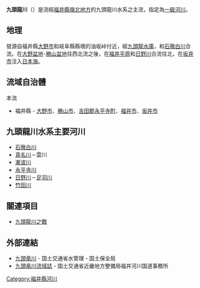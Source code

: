 {{Infobox 日本河川
|名稱=九頭龍川
|平假名=くずりゅうがわ
|拼音=Kuzuryūgawa
|長度=116
|標高=717
|流量=86.4
|流域面積=2,930
|水源=油坂峠（福井縣）
|注入=日本海（福井縣）
|流經=[[岐阜縣|岐阜縣]]・[[福井縣|福井縣]]
|圖像=[[File:Mouth_of_Kuzuryu_river_200507.jpg|300px]]<br>河口
}}
'''九頭龍川'''（{{jpn|j=九頭竜川|hg=くずりゅうがわ|rm=Kuzuryūgawa|f=y}}）是流經[[福井縣|福井縣]][[嶺北地方|嶺北地方]]的九頭龍川水系之主流，指定為[[一級河川|一級河川]]。

== 地理 ==
發源自福井縣[[大野市|大野市]]和岐阜縣縣境的油坂峠付近，經[[九頭龍水庫|九頭龍水庫]]，和[[石徹白川|石徹白川]]合流。在[[大野盆地|大野盆地]]･[[勝山盆地|勝山盆地]]往西北流之後，在[[福井平原|福井平原]]和[[日野川_(福井縣)|日野川]]合流往北，在[[坂井市|坂井市]]注入[[日本海|日本海]]。

== 流域自治體 ==
;本流
*福井縣 - [[大野市|大野市]]、[[勝山市|勝山市]]、[[吉田郡|吉田郡]][[永平寺町|永平寺町]]、[[福井市|福井市]]、[[坂井市|坂井市]]

== 九頭龍川水系主要河川 ==
*[[石徹白川|石徹白川]]
*[[真名川|真名川]]－雲川
*[[瀧波川|瀧波川]]
*[[永平寺川|永平寺川]]
*[[日野川_(福井縣)|日野川]]－[[足羽川|足羽川]]
*[[竹田川_(福井縣)|竹田川]]

== 關連項目 ==
{{Commonscat|Kuzuryu River}}
* [[九頭龍川之戰|九頭龍川之戰]]

== 外部連結 ==
* [https://web.archive.org/web/20130127200053/http://www.mlit.go.jp/river/toukei_chousa/kasen/jiten/nihon_kawa/84067/86067-1.html 九頭竜川] - 国土交通省水管理・国土保全局
* [https://web.archive.org/web/20100819121828/http://www.fukui.kkr.mlit.go.jp/siryou/index.html 九頭竜川流域誌] - 国土交通省近畿地方整備局福井河川国道事務所

{{日本一級水系的河川}}

[[Category:福井縣河川|Category:福井縣河川]]